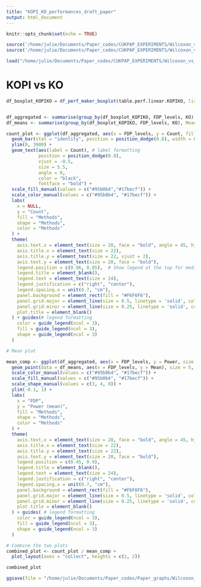 ```yaml
---
title: "KOPI_KO_performances_draft_paper"
output: html_document
---
```



```r
knitr::opts_chunk$set(echo = TRUE)
```

```r
source('/home/julie/Documents/Paper_codes/CUKPAP_EXPERIMENTS/Wilcoxon_vs_KO_vs_LASSO_vs_KOPI/Settings.R')
source('/home/julie/Documents/Paper_codes/CUKPAP_EXPERIMENTS/Wilcoxon_vs_KO_vs_LASSO_vs_KOPI/Functions.R')
```

```r

load("/home/julie/Documents/Paper_codes/CUKPAP_EXPERIMENTS/Wilcoxon_vs_KO_vs_LASSO_vs_KOPI/R_files/KOPI_KO_linear_table_perfx10.R")

```




# KOPI vs KO


```r

df_boxplot_KOPIKO = df_perf_maker_boxplot(table.perf.linear.KOPIKO, list_target_fdr = list_target_fdr, stats_names = c("KO ", "KOPI"), n.rep = 100, length_bin = 0.1)


df_aggregated <- summarise(group_by(df_boxplot_KOPIKO, FDP_levels, KO), Count = n(), .groups = "drop")
df_means <- summarise(group_by(df_boxplot_KOPIKO, FDP_levels, KO), Mean = mean(Power), .groups = "drop")

count_plot <- ggplot(df_aggregated, aes(x = FDP_levels, y = Count, fill = KO, color = KO)) +
  geom_bar(stat = "identity", position = position_dodge(0.8), width = 0.6, alpha = 0.8) +
  ylim(0, 3900) +
  geom_text(aes(label = Count), # label formatting
            position = position_dodge(0.8), 
            vjust = -0.5,  
            size = 5.5,      
            angle = 0,     
            color = "black",
            fontface = "bold") +
  scale_fill_manual(values = c("#95b0b4","#17becf")) +
  scale_color_manual(values = c("#95b0b4", "#17becf")) +
  labs(
    x = NULL,  
    y = "Count",
    fill = "Methods",
    shape = "Methods", 
    color = "Methods"   
  ) +
  theme(
    axis.text.x = element_text(size = 20, face = "bold", angle = 45, hjust = 1),
    axis.title.x = element_text(size = 22),
    axis.title.y = element_text(size = 22, vjust = 2),
    axis.text.y = element_text(size = 20, face = "bold"),
    legend.position = c(0.96, 0.85),  # Show legend at the top for median plot
    legend.title = element_blank(),
    legend.text = element_text(size = 24),
    legend.justification = c("right", "center"),
    legend.spacing.x = unit(0.7, "cm"),
    panel.background = element_rect(fill = "#F6F6F6"),
    panel.grid.major = element_line(size = 0.5, linetype = 'solid', colour = "white"),
    panel.grid.minor = element_line(size = 0.25, linetype = 'solid', colour = "white"),
    plot.title = element_blank()
  ) + guides(# legend formatting
    color = guide_legend(ncol = 3),  
    fill = guide_legend(ncol = 3),  
    shape = guide_legend(ncol = 3)   
  ) 

# Mean plot

mean_comp <- ggplot(df_aggregated, aes(x = FDP_levels, y = Power, size = Count, fill = KO, color = KO, shape = KO)) +
  geom_point(data = df_means, aes(x = FDP_levels, y = Mean), size = 5, stroke = 1.9, position = position_dodge(width = 0.8)) +
  scale_color_manual(values = c("#95b0b4", "#17becf")) +
  scale_fill_manual(values = c("#95b0b4", "#17becf")) +
  scale_shape_manual(values = c(3, 4, 8)) + 
  ylim(-0.1, 1) +
  labs(
    x = "FDP",
    y = "Power (mean)",
    fill = "Methods",
    shape = "Methods",  
    color = "Methods"   
  ) +
  theme(
    axis.text.x = element_text(size = 20, face = "bold", angle = 45, hjust = 1),
    axis.title.x = element_text(size = 22),
    axis.title.y = element_text(size = 22),
    axis.text.y = element_text(size = 20, face = "bold"),
    legend.position = c(0.45, 0.9), 
    legend.title = element_blank(),
    legend.text = element_text(size = 24),
    legend.justification = c("right", "center"),
    legend.spacing.x = unit(0.7, "cm"),
    panel.background = element_rect(fill = "#F6F6F6"),
    panel.grid.major = element_line(size = 0.5, linetype = 'solid', colour = "white"),
    panel.grid.minor = element_line(size = 0.25, linetype = 'solid', colour = "white"),
    plot.title = element_blank()
  ) + guides( # legend formatting
    color = guide_legend(ncol = 3),  
    fill = guide_legend(ncol = 3),   
    shape = guide_legend(ncol = 3)  
  )

# Combine the two plots 
combined_plot <- count_plot / mean_comp +
  plot_layout(axes = "collect", heights = c(1, 2))  

combined_plot

ggsave(file = "/home/julie/Documents/Paper_codes/Paper_graphs/Wilcoxon_vs_KO_vs_LASSO_vs_KOPI/Figures/SM_figure_11.png", height = 10, width = 16)
```